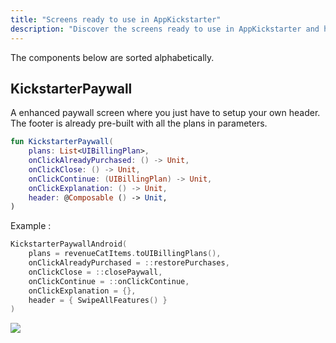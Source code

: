 ```yaml
--- 
title: "Screens ready to use in AppKickstarter"
description: "Discover the screens ready to use in AppKickstarter and how to use them"  
--- 
```


The components below are sorted alphabetically.

## KickstarterPaywall

A enhanced paywall screen where you just have to setup your own header. 
The footer is already pre-built with all the plans in parameters.

```kotlin  
fun KickstarterPaywall(
    plans: List<UIBillingPlan>,
    onClickAlreadyPurchased: () -> Unit,
    onClickClose: () -> Unit,
    onClickContinue: (UIBillingPlan) -> Unit,
    onClickExplanation: () -> Unit,
    header: @Composable () -> Unit,
)
```

Example : 
 
```kotlin 
KickstarterPaywallAndroid(
    plans = revenueCatItems.toUIBillingPlans(),
    onClickAlreadyPurchased = ::restorePurchases,
    onClickClose = ::closePaywall,
    onClickContinue = ::onClickContinue,
    onClickExplanation = {},
    header = { SwipeAllFeatures() }
)
```

![](/images/paywall.png)